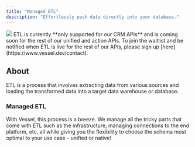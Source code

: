 ```yaml
---
title: "Managed ETL"
description: "Effortlessly push data directly into your database."
---
```


<img src="/images/etl.png" />

<Warning>
  ETL is currently **only supported for our CRM APIs** and is coming soon for
  the rest of our unified and action APIs. To join the waitlist and be notified
  when ETL is live for the rest of our APIs, please sign up
  [here](https://www.vessel.dev/contact).
</Warning>

## About

ETL is a process that involves extracting data from various sources and loading the transformed data into a target data warehouse or database.

### Managed ETL

With Vessel, this process is a breeze. We manage all the tricky parts that come with ETL such as the infrastructure, managing connections to the end platform, etc, all while giving you the flexibility to choose the schema most optimal to your use case - unified or native!
